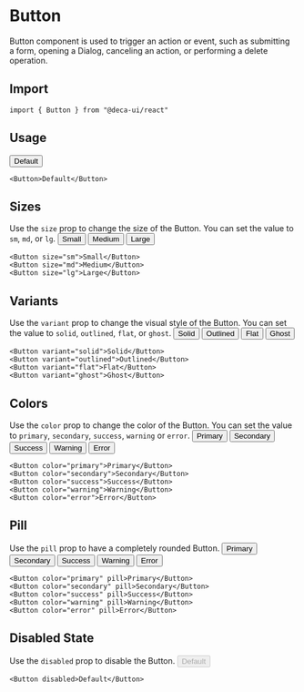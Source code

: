 
# Button
Button component is used to trigger an action or event, such as submitting a form, opening a Dialog, canceling an action, or performing a delete operation.

## Import
```
import { Button } from "@deca-ui/react"
```

## Usage
<ComponentWrapper>
  <Button>Default</Button>
</ComponentWrapper>

```
<Button>Default</Button>
```

## Sizes
Use the `size` prop to change the size of the Button. You can set the value to `sm`, `md`, or `lg`.
<ComponentWrapper>
  <Button size="sm">Small</Button>
  <Button size="md">Medium</Button>
  <Button size="lg">Large</Button>
</ComponentWrapper>

```
<Button size="sm">Small</Button>
<Button size="md">Medium</Button>
<Button size="lg">Large</Button>
```

## Variants
Use the `variant` prop to change the visual style of the Button. You can set the value to `solid`, `outlined`, `flat`, or `ghost`.
<ComponentWrapper>
  <Button variant="solid">Solid</Button>
  <Button variant="outlined">Outlined</Button>
  <Button variant="flat">Flat</Button>
  <Button variant="ghost">Ghost</Button>
</ComponentWrapper>

```
<Button variant="solid">Solid</Button>
<Button variant="outlined">Outlined</Button>
<Button variant="flat">Flat</Button>
<Button variant="ghost">Ghost</Button>
```

## Colors
Use the `color` prop to change the color of the Button. You can set the value to `primary`, `secondary`, `success`, `warning` or `error`.
<ComponentWrapper>
  <Button color="primary">Primary</Button>
  <Button color="secondary">Secondary</Button>
  <Button color="success">Success</Button>
  <Button color="warning">Warning</Button>
  <Button color="error">Error</Button>
</ComponentWrapper>

```
<Button color="primary">Primary</Button>
<Button color="secondary">Secondary</Button>
<Button color="success">Success</Button>
<Button color="warning">Warning</Button>
<Button color="error">Error</Button>
```

## Pill
Use the `pill` prop to have a completely rounded Button.
<ComponentWrapper>
  <Button color="primary" pill>Primary</Button>
  <Button color="secondary" pill>Secondary</Button>
  <Button color="success" pill>Success</Button>
  <Button color="warning" pill>Warning</Button>
  <Button color="error" pill>Error</Button>
</ComponentWrapper>

```
<Button color="primary" pill>Primary</Button>
<Button color="secondary" pill>Secondary</Button>
<Button color="success" pill>Success</Button>
<Button color="warning" pill>Warning</Button>
<Button color="error" pill>Error</Button>
```

## Disabled State
Use the `disabled` prop to disable the Button.
<ComponentWrapper>
  <Button disabled>Default</Button>
</ComponentWrapper>
```
<Button disabled>Default</Button>
```


